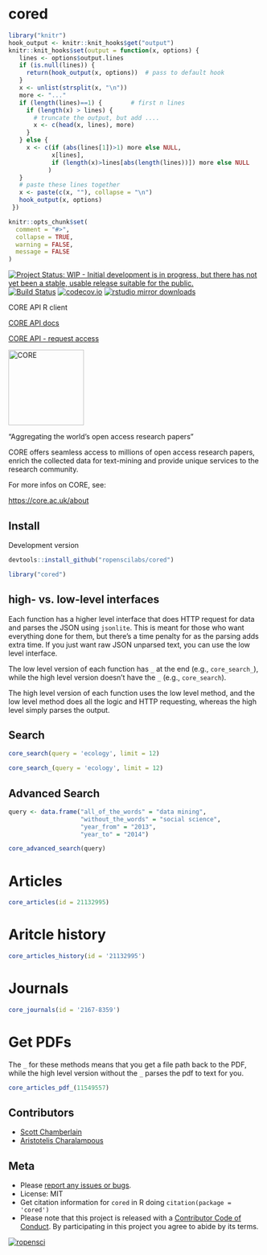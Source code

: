 cored
=====

```r
library("knitr")
hook_output <- knitr::knit_hooks$get("output")
knitr::knit_hooks$set(output = function(x, options) {
   lines <- options$output.lines
   if (is.null(lines)) {
     return(hook_output(x, options))  # pass to default hook
   }
   x <- unlist(strsplit(x, "\n"))
   more <- "..."
   if (length(lines)==1) {        # first n lines
     if (length(x) > lines) {
       # truncate the output, but add ....
       x <- c(head(x, lines), more)
     }
   } else {
     x <- c(if (abs(lines[1])>1) more else NULL,
            x[lines],
            if (length(x)>lines[abs(length(lines))]) more else NULL
           )
   }
   # paste these lines together
   x <- paste(c(x, ""), collapse = "\n")
   hook_output(x, options)
 })

knitr::opts_chunk$set(
  comment = "#>",
  collapse = TRUE,
  warning = FALSE,
  message = FALSE
)
```

[![Project Status: WIP - Initial development is in progress, but there has not yet been a stable, usable release suitable for the public.](http://www.repostatus.org/badges/latest/wip.svg)](http://www.repostatus.org/#wip)
[![Build Status](https://travis-ci.org/ropenscilabs/cored.svg?branch=master)](https://travis-ci.org/ropenscilabs/cored)
[![codecov.io](https://codecov.io/github/ropenscilabs/cored/coverage.svg?branch=master)](https://codecov.io/github/ropenscilabs/cored?branch=master)
[![rstudio mirror downloads](https://cranlogs.r-pkg.org/badges/cored)](https://github.com/metacran/cranlogs.app)


CORE API R client

[CORE API docs](https://core.ac.uk/docs/)

[CORE API - request access](https://core.ac.uk/api-keys/register)

<a href="https://core.ac.uk">
<img src="https://core.ac.uk/resources/corelogo_hires.png" width="150" 
alt="CORE">
</a>

"Aggregating the world's open access research papers"

CORE offers seamless access to millions of open access research papers, enrich 
the collected data for text-mining and provide unique services to the research 
community.

For more infos on CORE, see:

[https://core.ac.uk/about](https://core.ac.uk/about)

## Install

Development version

```r
devtools::install_github("ropenscilabs/cored")
```

```r
library("cored")
```

## high- vs. low-level interfaces

Each function has a higher level interface that does HTTP request for data and parses
the JSON using `jsonlite`. This is meant for those who want everything done for them,
but there's a time penalty for as the parsing adds extra time. If you just want raw JSON
unparsed text, you can use the low level interface. 

The low level version of each function has `_` at the end (e.g., `core_search_`), while the 
high level version doesn't have the `_` (e.g., `core_search`). 

The high level version of each function uses the low level method, and the low level method 
does all the logic and HTTP requesting, whereas the high level simply parses the output.

## Search

```r
core_search(query = 'ecology', limit = 12)
```

```r
core_search_(query = 'ecology', limit = 12)
```

## Advanced Search

```r
query <- data.frame("all_of_the_words" = "data mining", 
                    "without_the_words" = "social science", 
                    "year_from" = "2013", 
                    "year_to" = "2014")

core_advanced_search(query)
```

# Articles

```r
core_articles(id = 21132995)
```

# Aritcle history

```r
core_articles_history(id = '21132995')
```

# Journals

```r
core_journals(id = '2167-8359')
```

# Get PDFs

The `_` for these methods means that you get a file path back to the PDF, while the 
high level version without the `_` parses the pdf to text for you.

```r
core_articles_pdf_(11549557)
```

## Contributors

* [Scott Chamberlain](https://github.com/sckott)
* [Aristotelis Charalampous](https://github.com/aresxs91)

## Meta

* Please [report any issues or bugs](https://github.com/ropenscilabs/cored/issues).
* License: MIT
* Get citation information for `cored` in R doing `citation(package = 'cored')`
* Please note that this project is released with a [Contributor Code of Conduct](CONDUCT.md). By participating in this project you agree to abide by its terms.

[![ropensci](https://ropensci.org/public_images/github_footer.png)](https://ropensci.org)
